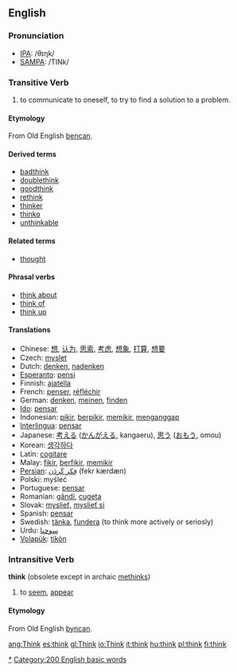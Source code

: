==English==

=== Pronunciation ===
*[[w:IPA|IPA]]: /θɪŋk/
*[[w:SAMPA|SAMPA]]: /TINk/

=== Transitive Verb ===
{{en-infl-irreg|think|thinks|thinking|thought|thought}}
# to communicate to oneself, to try to find a solution to a problem.

====Etymology====
From Old English [[þencan]].

====Derived terms====
*[[badthink]]
*[[doublethink]]
*[[goodthink]]
*[[rethink]]
*[[thinker]]
*[[thinko]]
*[[unthinkable]]

====Related terms====
*[[thought]]

==== Phrasal verbs ====
*[[think about]]
*[[think of]]
*[[think up]]

==== Translations ====
*Chinese: [[想]], [[认为]], [[思索]], [[考虑]], [[想象]], [[打算]], [[想要]]
*Czech: [[myslet]]
*Dutch: [[denken]], [[nadenken]]
*[[Esperanto]]: [[pensi]]
*Finnish: [[ajatella]]
*French: [[penser]], [[réfléchir]]
*German: [[denken]], [[meinen]], [[finden]]
*[[Ido]]: [[pensar]]
*Indonesian: [[pikir]], [[pikir|berpikir]], [[pikir|memikir]], [[anggap|menganggap]]
*[[Interlingua]]: [[pensar]]
*Japanese: [[考える]] ([[かんがえる]], kangaeru), [[思う]] ([[おもう]], omou)
*Korean: [[생각하다]]
*Latin: [[cogitare]]
*Malay: [[fikir]], [[fikir|berfikir]], [[fikir|memikir]]
*[[Persian]]: [[فِكر كَردَن]] (fekr kærdæn)
*Polski: myśleć
*Portuguese: [[pensar]]
*Romanian: [[gândi]], [[cugeta]] 
*Slovak: [[myslieť]], [[myslieť si]]
*Spanish: [[pensar]]
*Swedish: [[tänka]], [[fundera]] (to think more actively or seriosly)
*Urdu: [[سوچنا]]
*[[Volapük]]: [[tikön]]

[[Category:Thinking|*]]
[[Category:200 English basic words]]

===Intransitive Verb===
'''think''' (obsolete except in archaic [[methinks]])
# to [[seem]], [[appear]]

====Etymology====
From Old English [[þyncan]].

[[ang:Think]]
[[es:think]]
[[gl:Think]]
[[io:Think]]
[[it:think]]
[[hu:think]]
[[pl:think]]
[[fi:think]]